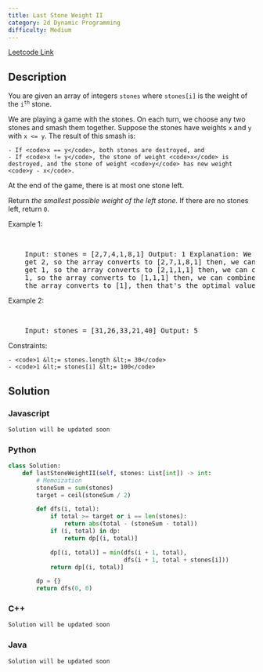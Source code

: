 ```yaml
---
title: Last Stone Weight II
category: 2d Dynamic Programming
difficulty: Medium
---
```


<Callout>

[Leetcode Link](https://leetcode.com/problems/last-stone-weight-ii)

</Callout>

## Description

You are given an array of integers <code>stones</code> where <code>stones[i]</code> is the weight of the <code>i<sup>th</sup></code> stone.

We are playing a game with the stones. On each turn, we choose any two stones and smash them together. Suppose the stones have weights <code>x</code> and <code>y</code> with <code>x &lt;= y</code>. The result of this smash is:

    - If <code>x == y</code>, both stones are destroyed, and
    - If <code>x != y</code>, the stone of weight <code>x</code> is destroyed, and the stone of weight <code>y</code> has new weight <code>y - x</code>.

At the end of the game, there is at most one stone left.

Return _the smallest possible weight of the left stone_. If there are no stones left, return <code>0</code>.

Example 1:

<br />
<pre className="overflow-x-auto">
	Input: stones = [2,7,4,1,8,1] Output: 1 Explanation: We can combine 2 and 4 to
	get 2, so the array converts to [2,7,1,8,1] then, we can combine 7 and 8 to
	get 1, so the array converts to [2,1,1,1] then, we can combine 2 and 1 to get
	1, so the array converts to [1,1,1] then, we can combine 1 and 1 to get 0, so
	the array converts to [1], then that&#39;s the optimal value.
</pre>

Example 2:

<br />
<pre className="overflow-x-auto">
	Input: stones = [31,26,33,21,40] Output: 5
</pre>

Constraints:

    - <code>1 &lt;= stones.length &lt;= 30</code>
    - <code>1 &lt;= stones[i] &lt;= 100</code>

## Solution

### Javascript

```javascript
Solution will be updated soon
```

### Python

```python
class Solution:
    def lastStoneWeightII(self, stones: List[int]) -> int:
        # Memoization
        stoneSum = sum(stones)
        target = ceil(stoneSum / 2)

        def dfs(i, total):
            if total >= target or i == len(stones):
                return abs(total - (stoneSum - total))
            if (i, total) in dp:
                return dp[(i, total)]

            dp[(i, total)] = min(dfs(i + 1, total),
                                 dfs(i + 1, total + stones[i]))
            return dp[(i, total)]

        dp = {}
        return dfs(0, 0)

```

### C++

```cpp
Solution will be updated soon
```

### Java

```java
Solution will be updated soon
```
